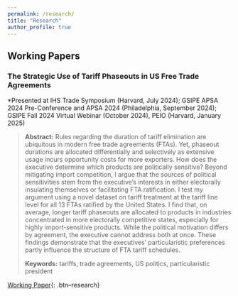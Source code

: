 ```yaml
---
permalink: /research/
title: "Research"
author_profile: true
---
```


<!-- ## Research Statement -->

<!-- [blah blah] -->

## Working Papers

### The Strategic Use of Tariff Phaseouts in US Free Trade Agreements

\*Presented at IHS Trade Symposium (Harvard, July 2024); GSIPE APSA 2024 Pre-Conference and APSA 2024 (Philadelphia, September 2024); GSIPE Fall 2024 Virtual Webinar (October 2024), PEIO (Harvard, January 2025)

> **Abstract:** Rules regarding the duration of tariff elimination are ubiquitous in modern free trade agreements (FTAs). Yet, phaseout durations are allocated differentially and selectively as extensive usage incurs opportunity costs for more exporters. How does the executive determine which products are politically sensitive? Beyond mitigating import competition, I argue that the sources of political sensitivities stem from the executive's interests in either electorally insulating themselves or facilitating FTA ratification. I test my argument using a novel dataset on tariff treatment at the tariff line level for all 13 FTAs ratified by the United States. I find that, on average, longer tariff phaseouts are allocated to products in industries concentrated in more electorally competitive states, especially for highly import-sensitive products. While the political motivation differs by agreement, the executive cannot address both at once. These findings demonstrate that the executives' particularistic preferences partly influence the structure of FTA tariff schedules.
>
> **Keywords:** tariffs, trade agreements, US politics, particularistic president

[Working Paper](/files/pdf/research/Thai-JMP.pdf){: .btn--research}
